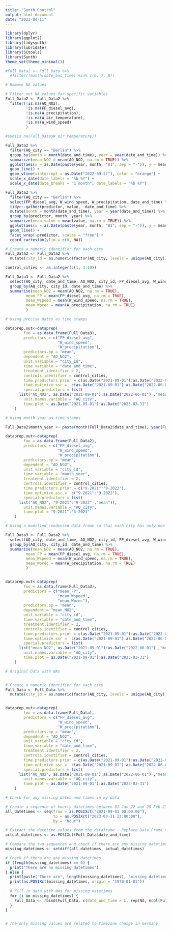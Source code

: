 ```yaml
---
title: "Synth Control"
output: html_document
date: "2023-04-11"
---
```


```r

library(dplyr)
library(ggplot2)
library(tidysynth)
library(lubridate)
library(SCtools)
library(Synth)
theme_set(theme_minimal())
```



```r

#Full_Data2 <- Full_Data %>% 
  #filter(!month(date_and_time) %in% c(6, 7, 8))

# Remove NA values

# Filter out NA values for specific variables
Full_Data2 <- Full_Data2 %>% 
  filter(!is.na(AQ_NO2),
         !is.na(FP_diesel_avg),
         !is.na(W_precipitation), 
         !is.na(W_air_temperature),
         !is.na(W_wind_speed)
         )

#sum(is.na(Full_Data$W_air_temperature))

```



```r

Full_Data2 %>% 
  filter(AQ_city == "Berlin") %>% 
  group_by(month = month(date_and_time), year = year(date_and_time)) %>% 
  summarize(mean_NO2 = mean(AQ_NO2, na.rm = TRUE)) %>% 
  ggplot(aes(x = as.Date(paste(year, month, "01", sep = "-")), y = mean_NO2)) +
  geom_line() +
  geom_vline(xintercept = as.Date("2022-09-27"), color = "orange") +
  scale_x_date(date_labels = "%b %Y") +
  scale_x_date(date_breaks = "1 month", date_labels = "%b %Y")

```
```r
Full_Data2 %>% 
  filter(AQ_city == "Berlin") %>% 
  select(FP_diesel_avg, W_wind_speed, W_precipitation, date_and_time) %>% 
  tidyr::gather(predictor, value, -date_and_time) %>% 
  mutate(month = month(date_and_time), year = year(date_and_time)) %>% 
  group_by(predictor, month, year) %>% 
  summarize(mean_value = mean(value, na.rm = TRUE)) %>% 
  ggplot(aes(x = as.Date(paste(year, month, "01", sep = "-")), y = mean_value)) +
  geom_line() +
  facet_wrap(~predictor, scales = "free") +
  coord_cartesian(ylim = c(0, NA))
```

```r

# Create a numeric identifier for each city
Full_Data2 <- Full_Data2 %>%
  mutate(city_id = as.numeric(factor(AQ_city, levels = unique(AQ_city))))

```
```r

control_cities <- as.integer(c(1, 3:10))

```

```r
Full_Data3 <- Full_Data2 %>% 
  select(AQ_city, date_and_time, AQ_NO2, city_id, FP_diesel_avg, W_wind_speed, W_precipitation) %>% 
  group_by(AQ_city, city_id, date_and_time) %>% 
  summarise(mean_NO2 = mean(AQ_NO2, na.rm = TRUE),
         mean_FP = mean(FP_diesel_avg, na.rm = TRUE),
         mean_Wspeed = mean(W_wind_speed, na.rm = TRUE),
         mean_Wprec = mean(W_precipitation, na.rm = TRUE)
         )


```



```r

# Using precise dates as time stamps

dataprep.out<-dataprep(
	    foo = as.data.frame(Full_Data3),
	    predictors = c("FP_diesel_avg",
	                   "W_wind_speed",
	                   "W_precipitation"),
	    predictors.op = "mean",
	    dependent = "AQ_NO2",
	    unit.variable = "city_id",
	    time.variable = "date_and_time",
	    treatment.identifier = 2,
	    controls.identifier = control_cities,
	    time.predictors.prior = c(as.Date("2021-09-01"):as.Date("2022-09-27")),
	    time.optimize.ssr =  c(as.Date("2021-09-01"):as.Date("2022-06-01")),
	    special.predictors = list(
      list("AQ_NO2", as.Date("2021-09-01"):as.Date("2022-06-01") ,"mean")),
	    unit.names.variable = "AQ_city",
	    time.plot = as.Date("2021-09-01"):as.Date("2023-03-31")
	)

```

```r

# Using month-year as time stamps

Full_Data2$month_year <- paste(month(Full_Data2$date_and_time), year(Full_Data2$date_and_time), sep = "-")

dataprep.out<-dataprep(
	    foo = as.data.frame(Full_Data2),
	    predictors = c("FP_diesel_avg",
	                   "W_wind_speed",
	                   "W_precipitation"),
	    predictors.op = "mean",
	    dependent = "AQ_NO2",
	    unit.variable = "city_id",
	    time.variable = "month_year",
	    treatment.identifier = 2,
	    controls.identifier = control_cities,
	    time.predictors.prior = c("9-2021":"9-2022"),
	    time.optimize.ssr =  c("9-2021":"9-2022"),
	    special.predictors = list(
      list("AQ_NO2", "9-2021":"9-2022" ,"mean")),
	    unit.names.variable = "AQ_city",
	    time.plot = "9-2021":"3-2023"
	)

```

```r

# Using a modified condensed data frame so that each city has only one value per hour of NO2

Full_Data3 <- Full_Data2 %>% 
  select(AQ_city, date_and_time, AQ_NO2, city_id, FP_diesel_avg, W_wind_speed, W_precipitation) %>% 
  group_by(AQ_city, city_id, date_and_time) %>% 
  summarise(mean_NO2 = mean(AQ_NO2, na.rm = TRUE),
         mean_FP = mean(FP_diesel_avg, na.rm = TRUE),
         mean_Wspeed = mean(W_wind_speed, na.rm = TRUE),
         mean_Wprec = mean(W_precipitation, na.rm = TRUE)
         )


dataprep.out<-dataprep(
	    foo = as.data.frame(Full_Data3),
	    predictors = c("mean_FP",
	                   "mean_Wspeed",
	                   "mean_Wprec"),
	    predictors.op = "mean",
	    dependent = "mean_NO2",
	    unit.variable = "city_id",
	    time.variable = "date_and_time",
	    treatment.identifier = 2,
	    controls.identifier = control_cities,
	    time.predictors.prior = c(as.Date("2021-09-01"):as.Date("2022-09-27")),
	    time.optimize.ssr =  c(as.Date("2021-09-01"):as.Date("2022-06-01")),
	    special.predictors = list(
      list("mean_NO2", as.Date("2021-09-01"):as.Date("2022-06-01") ,"mean")),
	    unit.names.variable = "AQ_city",
	    time.plot = as.Date("2021-09-01"):as.Date("2023-03-31")
	)

```


```r


# Original Data with NAs


# Create a numeric identifier for each city
Full_Data <- Full_Data %>%
  mutate(city_id = as.numeric(factor(AQ_city, levels = unique(AQ_city))))


dataprep.out<-dataprep(
	    foo = as.data.frame(Full_Data),
	    predictors = c("FP_diesel_avg",
	                   "W_wind_speed",
	                   "W_precipitation"),
	    predictors.op = "mean",
	    dependent = "AQ_NO2",
	    unit.variable = "city_id",
	    time.variable = "date_and_time",
	    treatment.identifier = 2,
	    controls.identifier = control_cities,
	    time.predictors.prior = c(as.Date("2021-09-01"):as.Date("2022-09-27")),
	    time.optimize.ssr =  c(as.Date("2021-09-01"):as.Date("2022-06-01")),
	    special.predictors = list(
      list("AQ_NO2", as.Date("2021-09-01"):as.Date("2022-06-01") ,"mean")),
	    unit.names.variable = "AQ_city",
	    time.plot = as.Date("2021-09-01"):as.Date("2023-03-31")
	)


```
```r

# Check for any missing dates and times in my data

# Create a sequence of hourly datetimes between 01 Jan 22 and 28 Feb 23
all_datetimes <- seq(from = as.POSIXct("2021-09-01 00:00:00"), 
                     to = as.POSIXct("2023-03-31 23:00:00"), 
                     by = "hour")

# Extract the datetime values from the dataframe - Replace Data Frame name to check
actual_datetimes <- as.POSIXct(Full_Data$date_and_time)

# Compare the two sequences and check if there are any missing datetimes
missing_datetimes <- setdiff(all_datetimes, actual_datetimes)

# Check if there are any missing datetimes
if (length(missing_datetimes) == 0) {
  print("There are no missing datetimes")
} else {
  print(paste("There are", length(missing_datetimes), "missing datetimes "))
  print(as.POSIXct(missing_datetimes, origin = "1970-01-01"))
  
  # Fill in data with NAs for missing datetimes
  for (i in missing_datetimes) {
    Full_Data <- rbind(Full_Data, c(date_and_time = i, rep(NA, ncol(Full_Data)-1)))
  }
}


# The only missing values are related to timezone change in Germany

```


